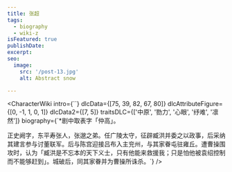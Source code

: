```yaml
---
title: 张超
tags:
  - biography
  - wiki-z
isFeatured: true
publishDate:
excerpt:
seo:
  image:
    src: '/post-13.jpg'
    alt: Abstract snow

---
```



<CharacterWiki
  intro={``}
  dlcData={[75, 39, 82, 67, 80]}
  dlcAttributeFigure={[0, -1, 1, 0, 1]}
  dlcData2={[7, 5]}
  traitsDLC={['中原', '勠力', '心眼', '纾难', '凛然']}
  biography={`*剧中取表字「仲高」。
  
  正史阙字，东平寿张人，张邈之弟。任广陵太守，征辟臧洪并委之以政事，后采纳其建言参与讨董联军。后与陈宫迎接吕布入主兖州，与其家眷屯驻雍丘。遭曹操围攻时，认为「臧洪是不忘本的天下义士，只有他能来救援我；只是怕他被袁绍控制而不能够赶到」。城破后，同其家眷并为曹操所诛杀。`}
/>

